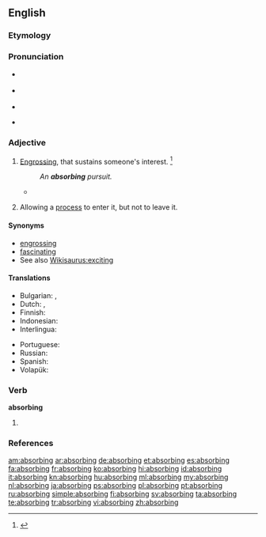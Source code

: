 ==English==

===Etymology===
{{suffix|absorb|ing}}

===Pronunciation===
* {{a|RP}} {{IPA|/əbˈzɔː.bɪŋ/|/əbˈsɔː.bɪŋ/}}
* {{a|US}} {{IPA|/æbˈzɔr.bɪŋ/|/æbˈsɔɹ.bɪŋ/|/əbˈzɔr.bɪŋ/|/əbˈsɔɹ.bɪŋ/}}
* {{audio|en-us-absorbing.ogg|Audio (US)|lang=en}}

* {{rhymes|ɔː(r)bɪŋ}}

===Adjective===
{{en-adj}}

# [[engross|Engrossing]], that sustains someone's interest. {{defdate|First attested in the mid 18<sup>th</sup> century.}}<ref name=SOED>{{R:SOED5|page=9}}</ref>
#: ''An '''absorbing''' pursuit.''
#* {{quote-news
|year=2011
|date=October 29
|author=Neil Johnston
|title=Norwich   3 - 3   Blackburn
|work=BBC Sport
|url=http://news.bbc.co.uk/sport2/hi/football/15413656.stm
|page=
|passage=It was a dramatic finish to an '''absorbing''', fast-paced game but Blackburn will be deeply unhappy with referee Anthony Taylor as Nzonzi's handball was harsh.}}
# {{context|statistics|of a [[state]]|lang=en}} Allowing a [[process]] to enter it, but not to leave it.

====Synonyms====
* [[engrossing]]
* [[fascinating]]
* See also [[Wikisaurus:exciting]]

====Translations====
{{trans-top|engrossing}}
* Bulgarian: {{t+|bg|поглъщащ}}, {{t+|bg|увлекателен}}
* Dutch: {{t+|nl|boeiend}}, {{t+|nl|grijpend}}
* Finnish: {{t|fi|mukaansatempaava}}
* Indonesian: {{t+|id|penyerap}}
* Interlingua: {{t|ia|absorbente}}
{{trans-mid}}
* Portuguese: {{t+|pt|absorvente}}
* Russian: {{t+|ru|увлекательный|m}}
* Spanish: {{t+|es|absorbente}}
* Volapük: {{t|vo|änüsugön}}
{{trans-bottom}}
{{trans-top|math: of a state}}
{{trans-mid}}
{{trans-bottom}}

===Verb===
'''absorbing'''

# {{present participle of|absorb}}

===References===
<references/>

[[am:absorbing]]
[[ar:absorbing]]
[[de:absorbing]]
[[et:absorbing]]
[[es:absorbing]]
[[fa:absorbing]]
[[fr:absorbing]]
[[ko:absorbing]]
[[hi:absorbing]]
[[id:absorbing]]
[[it:absorbing]]
[[kn:absorbing]]
[[hu:absorbing]]
[[ml:absorbing]]
[[my:absorbing]]
[[nl:absorbing]]
[[ja:absorbing]]
[[ps:absorbing]]
[[pl:absorbing]]
[[pt:absorbing]]
[[ru:absorbing]]
[[simple:absorbing]]
[[fi:absorbing]]
[[sv:absorbing]]
[[ta:absorbing]]
[[te:absorbing]]
[[tr:absorbing]]
[[vi:absorbing]]
[[zh:absorbing]]